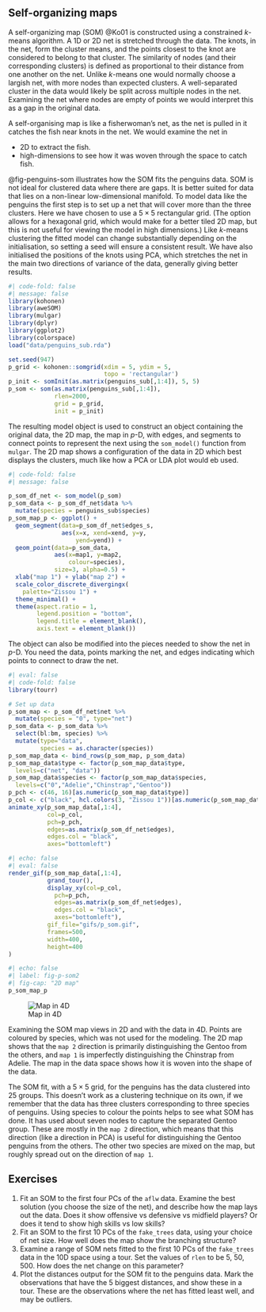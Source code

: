 ## Self-organizing maps {#sec-som}
\index{cluster analysis!self-organizing maps (SOM)}

A self-organizing map (SOM) @Ko01 is constructed using a constrained $k$-means algorithm. A 1D or 2D net is stretched through the data. The knots, in the net, form the cluster means, and the points closest to the knot are considered to belong to that cluster. The similarity of nodes (and their corresponding clusters) is defined as proportional to their distance from one another on the net. Unlike $k$-means one would normally choose a largish net, with more nodes than expected clusters. A well-separated cluster in the data would likely be split across multiple nodes in the net. Examining the net where nodes are empty of points we would interpret this as a gap in the original data. 

::: info
A self-organising map is like a fisherwoman's net, as the net is pulled in it catches the fish near knots in the net. We would examine the net in 

- 2D to extract the fish.
- high-dimensions to see how it was woven through the space to catch fish.
:::


@fig-penguins-som illustrates how the SOM fits the penguins data. SOM is not ideal for clustered data where there are gaps. It is better suited for data that lies on a non-linear low-dimensional manifold. To model data like the penguins the first step is to set up a net that will cover more than the three clusters. Here we have chosen to use a $5\times 5$ rectangular grid. (The option allows for a hexagonal grid, which would make for a better tiled 2D map, but this is not useful for viewing the model in high dimensions.) Like $k$-means clustering the fitted model can change substantially depending on the initialisation, so setting a seed will ensure a consistent result. We have also initialised the positions of the knots using PCA, which stretches the net in the main two directions of variance of the data, generally giving better results. 

```r
#| code-fold: false
#| message: false
library(kohonen)
library(aweSOM)
library(mulgar)
library(dplyr)
library(ggplot2)
library(colorspace)
load("data/penguins_sub.rda")

set.seed(947)
p_grid <- kohonen::somgrid(xdim = 5, ydim = 5,
                           topo = 'rectangular')
p_init <- somInit(as.matrix(penguins_sub[,1:4]), 5, 5)
p_som <- som(as.matrix(penguins_sub[,1:4]), 
             rlen=2000,
             grid = p_grid,
             init = p_init)
```

The resulting model object is used to construct an object containing the original data, the 2D map, the map in $p$-D, with edges, and segments to connect points to represent the next using the `som_model()` function from `mulgar`. The 2D map shows a configuration of the data in 2D which best displays the clusters, much like how a PCA or LDA plot would eb used. 

```r
#| code-fold: false
#| message: false

p_som_df_net <- som_model(p_som)
p_som_data <- p_som_df_net$data %>% 
  mutate(species = penguins_sub$species)
p_som_map_p <- ggplot() +
  geom_segment(data=p_som_df_net$edges_s, 
               aes(x=x, xend=xend, y=y, 
                   yend=yend)) +
  geom_point(data=p_som_data, 
             aes(x=map1, y=map2, 
                 colour=species), 
             size=3, alpha=0.5) +
  xlab("map 1") + ylab("map 2") +
  scale_color_discrete_divergingx(
    palette="Zissou 1") +
  theme_minimal() +
  theme(aspect.ratio = 1, 
        legend.position = "bottom",
        legend.title = element_blank(),
        axis.text = element_blank())
```

The object can also be modified into the pieces needed to show the net in $p$-D. You need the data, points marking the net, and edges indicating which points to connect to draw the net.

```r
#| eval: false
#| code-fold: false
library(tourr)

# Set up data
p_som_map <- p_som_df_net$net %>%
  mutate(species = "0", type="net")
p_som_data <- p_som_data %>% 
  select(bl:bm, species) %>%
  mutate(type="data", 
         species = as.character(species)) 
p_som_map_data <- bind_rows(p_som_map, p_som_data)
p_som_map_data$type <- factor(p_som_map_data$type,
  levels=c("net", "data"))
p_som_map_data$species <- factor(p_som_map_data$species,
  levels=c("0","Adelie","Chinstrap","Gentoo"))
p_pch <- c(46, 16)[as.numeric(p_som_map_data$type)]
p_col <- c("black", hcl.colors(3, "Zissou 1"))[as.numeric(p_som_map_data$species)]
animate_xy(p_som_map_data[,1:4],
           col=p_col, 
           pch=p_pch,
           edges=as.matrix(p_som_df_net$edges), 
           edges.col = "black",
           axes="bottomleft")
```

```r
#| echo: false
#| eval: false
render_gif(p_som_map_data[,1:4],
           grand_tour(),
           display_xy(col=p_col, 
             pch=p_pch,
             edges=as.matrix(p_som_df_net$edges), 
             edges.col = "black",
             axes="bottomleft"),
           gif_file="gifs/p_som.gif",
           frames=500,
           width=400,
           height=400
)
```


::: {#fig-penguins-som layout-ncol=2}

```r
#| echo: false
#| label: fig-p-som2
#| fig-cap: "2D map"
p_som_map_p
```

![Map in 4D](gifs/p_som.gif){#fig-p-som1 fig-alt=""}

Examining the SOM map views in 2D and with the data in 4D. Points are coloured by species, which was not used for the modeling. The 2D map shows that the `map 2` direction is primarily distinguishing the Gentoo from the others, and `map 1` is imperfectly distinguishing the Chinstrap from Adelie. The map in the data space shows how it is woven into the shape of the data. 
:::

The SOM fit, with a $5\times 5$ grid, for the penguins has the data clustered into 25 groups. This doesn't work as a clustering technique on its own, if we remember that the data has three clusters corresponding to three species of penguins. Using species to colour the points helps to see what SOM has done. It has used about seven nodes to capture the separated Gentoo group. These are mostly in the `map 2` direction, which means that this direction (like a direction in PCA) is useful for distinguishing the Gentoo penguins from the others. The other two species are mixed on the map, but roughly spread out on the direction of `map 1`. 

## Exercises {.unnumbered}

1. Fit an SOM to the first four PCs of the `aflw` data. Examine the best solution (you choose the size of the net), and describe how the map lays out the data. Does it show offensive vs defensive vs midfield players? Or does it tend to show high skills vs low skills?
2. Fit an SOM to the first 10 PCs of the `fake_trees` data, using your choice of net size. How well does the map show the branching structure?
3. Examine a range of SOM nets fitted to the first 10 PCs of the `fake_trees` data in the 10D space using a tour. Set the values of `rlen` to be 5, 50, 500. How does the net change on this parameter?
4. Plot the distances output for the SOM fit to the penguins data. Mark the observations that have the 5 biggest distances, and show these in a tour. These are the observations where the net has fitted least well, and may be outliers.

